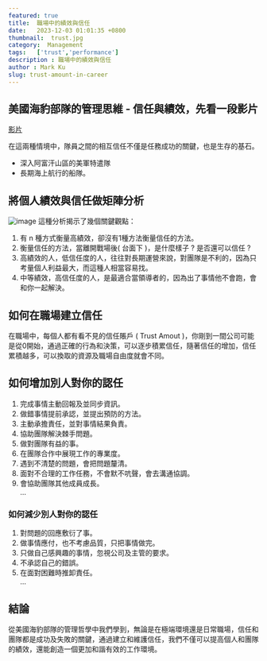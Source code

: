 ```yaml
---
featured: true
title:  職場中的績效與信任
date:   2023-12-03 01:01:35 +0800
thumbnail:  trust.jpg
category:  Management
tags:   ['trust','performance']
description : 職場中的績效與信任
author : Mark Ku
slug: trust-amount-in-career
---
```

## 美國海豹部隊的管理思維  - 信任與績效，先看一段影片
[影片](https://www.youtube.com/watch?v=PTo9e3ILmms&fbclid=IwAR03T_gO9Jrc-SoBbA1BXL2CakNw6Cecr4aKXtVb1k40lRzV9XZQQd0H1CI)

在這兩種情境中，隊員之間的相互信任不僅是任務成功的關鍵，也是生存的基石。
* 深入阿富汗山區的美軍特遣隊
* 長期海上航行的船隊。

## 將個人績效與信任做矩陣分析
![image](1.png)
這種分析揭示了幾個關鍵觀點：
1. 有 n 種方式衡量高績效，卻沒有1種方法衡量信任的方法。
2. 衡量信任的方法，當離開戰場後( 台面下 )，是什麼樣子 ?  是否還可以信任 ?
3. 高績效的人，低信任度的人，往往對長期運營來說，對團隊是不利的，因為只考量個人利益最大，而這種人相當容易找。
4. 中等績效，高信任度的人，是最適合當領導者的，因為出了事情他不會跑，會和你一起解決。

## 如何在職場建立信任
在職場中，每個人都有看不見的信任賬戶 ( Trust Amout )，你剛到一間公司可能是從0開始，通過正確的行為和決策，可以逐步積累信任，隨著信任的增加，信任累積越多，可以換取的資源及職場自由度就會不同。

## 如何增加別人對你的認任
1. 完成事情主動回報及並同步資訊。
2. 做錯事情提前承認，並提出預防的方法。
3. 主動承擔責任，並對事情結果負責。
4. 協助團隊解決棘手問題。
5. 做對團隊有益的事。
6. 在團隊合作中展現工作的專業度。
7. 遇到不清楚的問題，會把問題釐清。
8. 面對不合理的工作任務，不會默不吭聲，會去溝通協調。
9. 會協助團隊其他成員成長。  
...

### 如何減少別人對你的認任
1. 對問題的回應敷衍了事。
2. 做事情應付，也不考慮品質，只把事情做完。
3. 只做自己感興趣的事情，忽視公司及主管的要求。
4. 不承認自己的錯誤。
5. 在面對困難時推卸責任。  
...

## 結論
從美國海豹部隊的管理哲學中我們學到，無論是在極端環境還是日常職場，信任和團隊都是成功及失敗的關鍵，通過建立和維護信任，我們不僅可以提高個人和團隊的績效，還能創造一個更加和諧有效的工作環境。
